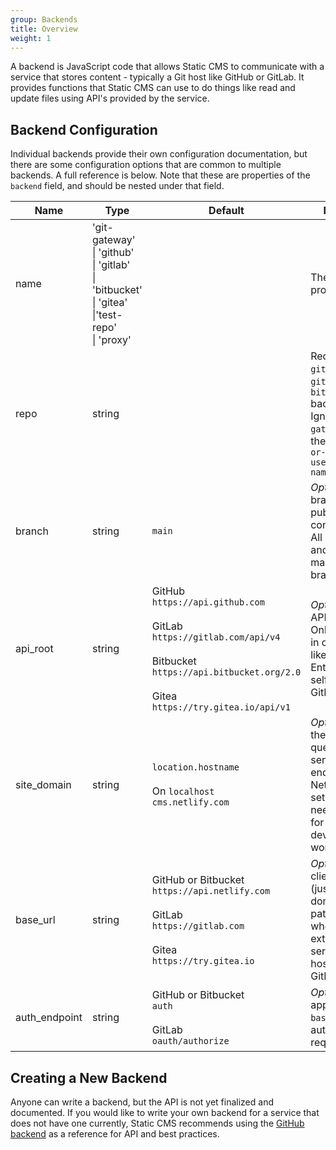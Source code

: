 ```yaml
---
group: Backends
title: Overview
weight: 1
---
```


A backend is JavaScript code that allows Static CMS to communicate with a service that stores content - typically a Git host like GitHub or GitLab. It provides functions that Static CMS can use to do things like read and update files using API's provided by the service.

## Backend Configuration

Individual backends provide their own configuration documentation, but there are some configuration options that are common to multiple backends. A full reference is below. Note that these are properties of the `backend` field, and should be nested under that field.

| Name          | Type                                                                                                    | Default                                                                                                                                                                                        | Description                                                                                                                                                      |
| ------------- | ------------------------------------------------------------------------------------------------------- | ---------------------------------------------------------------------------------------------------------------------------------------------------------------------------------------------- | ---------------------------------------------------------------------------------------------------------------------------------------------------------------- |
| name          | 'git-gateway'<br />\| 'github'<br />\| 'gitlab'<br />\| 'bitbucket'<br />\| 'gitea'<br />\|'test-repo'<br />\| 'proxy' |                                                                                                                                                                                 | The backend git provider                                                                                                                                         |
| repo          | string                                                                                                  |                                                                                                                                                                                                | Required for `github`, `gitlab`, `gitea` and `bitbucket` backends. Ignored by `git-gateway`. Follows the pattern `[org-or-username]/[repo-name]`                 |
| branch        | string                                                                                                  | `main`                                                                                                                                                                                         | _Optional_. The branch where published content is stored. All CMS commits and PRs are made to this branch                                                        |
| api_root      | string                                                                                                  | GitHub<br />`https://api.github.com`<br /><br />GitLab<br/>`https://gitlab.com/api/v4`<br /><br />Bitbucket<br />`https://api.bitbucket.org/2.0`<br /><br />Gitea<br />`https://try.gitea.io/api/v1` | _Optional_. The API endpoint. Only necessary in certain cases, like with GitHub Enterprise or self-hosted GitLab                                                 |
| site_domain   | string                                                                                                  | `location.hostname`<br /><br />On `localhost`<br />`cms.netlify.com`                                                                                                                           | _Optional_. Sets the `site_id` query param sent to the API endpoint. Non-Netlify auth setups will often need to set this for local development to work properly  |
| base_url      | string                                                                                                  | GitHub or Bitbucket<br />`https://api.netlify.com`<br /><br />GitLab<br />`https://gitlab.com`<br /><br />Gitea<br />`https://try.gitea.io`                                                    | _Optional_. OAuth client hostname (just the base domain, no path). **Required** when using an external OAuth server or self-hosted GitLab/Gitea                  |
| auth_endpoint | string                                                                                                  | GitHub or Bitbucket<br />`auth`<br /><br />GitLab<br />`oauth/authorize`                                                                                                                       | _Optional_. Path to append to `base_url` for authentication requests.                                                                                            |

## Creating a New Backend

Anyone can write a backend, but the API is not yet finalized and documented. If you would like to write your own backend for a service that does not have one currently, Static CMS recommends using the [GitHub backend](https://github.com/StaticJsCMS/static-cms/tree/main/core/src/backends/github) as a reference for API and best practices.
